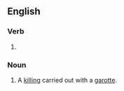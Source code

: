 ==English==

===Verb===
{{head|en|verb form}}

# {{present participle of|en|garotte|nocat=1}}

===Noun===
{{en-noun}}

# A [[killing]] carried out with a [[garotte]].